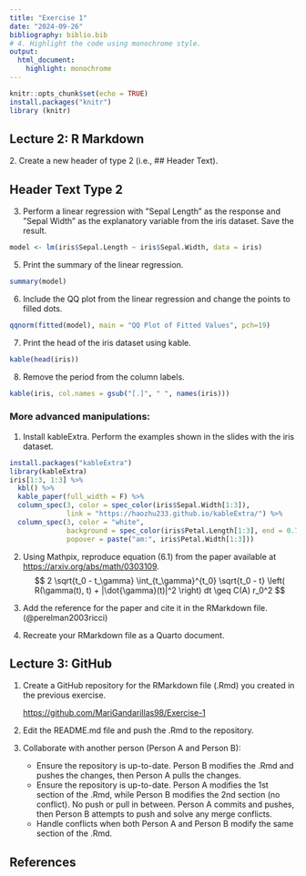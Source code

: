 ---
title: "Exercise 1"
date: "2024-09-26"
bibliography: biblio.bib
# 4. Highlight the code using monochrome style.
output:
  html_document:
    highlight: monochrome
---

```{r setup, include=FALSE}
knitr::opts_chunk$set(echo = TRUE)
install.packages("knitr")
library (knitr)
```

## Lecture 2: R Markdown

2\. Create a new header of type 2 (i.e., \## Header Text).

## Header Text Type 2

3.  Perform a linear regression with ”Sepal Length” as the response and ”Sepal Width” as the explanatory variable from the iris dataset. Save the result.

```{r}

model <- lm(iris$Sepal.Length ~ iris$Sepal.Width, data = iris)


```

5.  Print the summary of the linear regression.

```{r}
summary(model)
```

6.  Include the QQ plot from the linear regression and change the points to filled dots.

```{r}
qqnorm(fitted(model), main = "QQ Plot of Fitted Values", pch=19)

```

7.  Print the head of the iris dataset using kable.

```{r}
kable(head(iris))
```

8.  Remove the period from the column labels.

```{r}
kable(iris, col.names = gsub("[.]", " ", names(iris)))
```

### More advanced manipulations:

1.  Install kableExtra. Perform the examples shown in the slides with the iris dataset.

```{r}
install.packages("kableExtra")
library(kableExtra)
iris[1:3, 1:3] %>%
  kbl() %>%
  kable_paper(full_width = F) %>%  
  column_spec(3, color = spec_color(iris$Sepal.Width[1:3]),
              link = "https://haozhu233.github.io/kableExtra/") %>%
  column_spec(3, color = "white",
              background = spec_color(iris$Petal.Length[1:3], end = 0.7),
              popover = paste("am:", iris$Petal.Width[1:3]))
```

2.  Using Mathpix, reproduce equation (6.1) from the paper available at <https://arxiv.org/abs/math/0303109>. $$
    2 \sqrt{t_0 - t_\gamma} \int_{t_\gamma}^{t_0} \sqrt{t_0 - t} \left( R(\gamma(t), t) + |\dot{\gamma}(t)|^2 \right) dt \geq C(A) r_0^2
    $$

3.  Add the reference for the paper and cite it in the RMarkdown file. (@perelman2003ricci)

4.  Recreate your RMarkdown file as a Quarto document.

## Lecture 3: GitHub

1.  Create a GitHub repository for the RMarkdown file (.Rmd) you created in the previous exercise.

    <https://github.com/MariGandarillas98/Exercise-1>

2.  Edit the README.md file and push the .Rmd to the repository.

3.  Collaborate with another person (Person A and Person B):

    -   Ensure the repository is up-to-date. Person B modifies the .Rmd and pushes the changes, then Person A pulls the changes.
    -   Ensure the repository is up-to-date. Person A modifies the 1st section of the .Rmd, while Person B modifies the 2nd section (no conflict). No push or pull in between. Person A commits and pushes, then Person B attempts to push and solve any merge conflicts.
    -   Handle conflicts when both Person A and Person B modify the same section of the .Rmd.

## References
